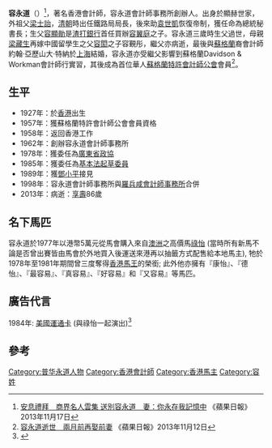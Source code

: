 '''容永道'''（{{bd|1927年||2013年|11月7日|catIdx=Yung}}）<ref>[http://hk.apple.nextmedia.com/news/art/20131117/18511799 安息禮拜　商界名人雲集 送別容永道　妻：你永存我記憶中] {{Wayback|url=http://hk.apple.nextmedia.com/news/art/20131117/18511799 |date=20131120011538 }}《蘋果日報》2013年11月17日</ref>，著名香港會計師，容永道會計師事務所創辦人。出身於顯赫世家，外祖父[[梁士詒|梁士詒]]，[[清朝|清朝]]時出任鐵路局局長，後來助[[袁世凱|袁世凱]]恢復帝制，獲任命為總統秘書長；生父[[容顯勛|容顯勛]]是[[渣打銀行|渣打銀行]]首任買辦[[容翼庭|容翼庭]]之子。容永道三歲時生父過世，母親[[梁藏生|梁藏生]]再嫁中國留學生之父[[容閎|容閎]]之子容覲彤，繼父亦病逝，最後與[[蘇格蘭|蘇格蘭]]裔會計師約翰·亞歷山大·特納於[[上海|上海]]結婚，容永道亦受繼父影響到蘇格蘭Davidson & Workman會計師行實習，其後成為首位華人[[蘇格蘭特許會計師公會|蘇格蘭特許會計師公會]]會員<ref>[http://hk.apple.nextmedia.com/news/first/20131112/18504030 容永道逝世　兩月前再娶前妻] {{Wayback|url=http://hk.apple.nextmedia.com/news/first/20131112/18504030 |date=20131112030132 }}《蘋果日報》2013年11月12日</ref>。

== 生平 ==
* 1927年：於[[香港|香港]]出生
* 1957年：獲蘇格蘭特許會計師公會會員資格
* 1958年：返回香港工作
* 1962年：創辦容永道會計師事務所
* 1978年：獲委任為[[廣東省|廣東省]][[政協|政協]]
* 1985年：獲委任為[[香港特別行政區基本法起草委員會|基本法起草委員]]
* 1989年：獲[[鄧小平|鄧小平]]接見
* 1998年：容永道會計師事務所與[[羅兵咸永道|羅兵咸會計師事務所]]合併
* 2013年：病逝：[[訃告|享壽]]86歲

==名下馬匹==
容永道於1977年以港幣5萬元從馬會購入來自[[澳洲|澳洲]]之高價馬[[祿怡|祿怡]] (當時所有新馬不論是否曾出賽皆由馬會於外地買入後運送來港再以抽籤方式配售給本地馬主), 牠於1978年至1981年期間曾三度奪得[[香港馬王|香港馬王]]的榮銜; 此外他亦擁有『康怡』、『德怡』、『最容易』、『真容易』、『好容易』和『又容易』等馬匹。

==廣告代言==
1984年: [[美國運通卡|美國運通卡]] (與祿怡一起演出)<ref>{{Cite web |url=https://www.youtube.com/watch?v=1p1_wJsPrFg |title=存档副本 |accessdate=2020-06-01 |archive-date=2020-09-01 |archive-url=https://web.archive.org/web/20200901045010/https://www.youtube.com/watch?v=1p1_wJsPrFg |dead-url=no }}</ref>

== 參考 ==
{{reflist}}

{{DEFAULTSORT:Yung}}
[[Category:普华永道人物|Category:普华永道人物]]
[[Category:香港會計師|Category:香港會計師]]
[[Category:香港馬主|Category:香港馬主]]
[[Category:容姓|Category:容姓]]